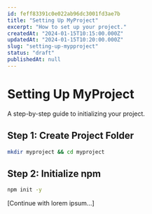 ```yaml
---
id: feff83391c0e022ab96dc3001fd3ae7b
title: "Setting Up MyProject"
excerpt: "How to set up your project."
createdAt: "2024-01-15T10:15:00.000Z"
updatedAt: "2024-01-15T10:20:00.000Z"
slug: "setting-up-mypproject"
status: "draft"
publishedAt: null
---
```


# Setting Up MyProject

A step-by-step guide to initializing your project.

## Step 1: Create Project Folder

```bash
mkdir myproject && cd myproject
```

## Step 2: Initialize npm

```bash
npm init -y
```

[Continue with lorem ipsum...]
